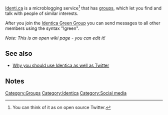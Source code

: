 [http://identi.ca/ Identi.ca] is a microblogging service<ref>You can think of it as on open source Twitter.</ref> that has [http://identi.ca/group groups], which let you find and talk with people of similar interests. 

After you join the [http://identi.ca/group/green Identica Green Group] you can send messages to all other members using the syntax "!green".

''Note: This is an open wiki page - you can edit it!''

== See also ==

* [[Why you should use Identica as well as Twitter]]

==Notes==
<small><references/></small>

[[Category:Groups]]
[[Category:Identica]]
[[Category:Social media]]